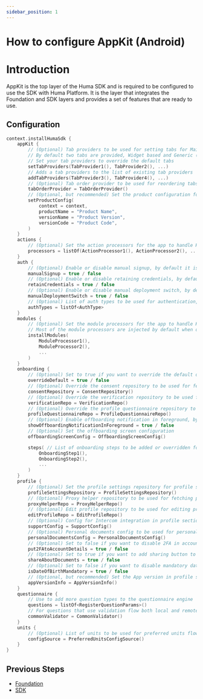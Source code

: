 ```yaml
---
sidebar_position: 1
---
```


# How to configure AppKit (Android)

# Introduction

AppKit is the top layer of the Huma SDK and is required to be configured to use the SDK with Huma
Platform. It is the layer that integrates the Foundation and SDK layers and provides a set of
features that are ready to use.

## Configuration
```kotlin
context.installHumaSdk {
    appKit {
        // (Optional) Tab providers to be used for setting tabs for Main user flow. 
        // By default two tabs are provided, Widget based and Generic (ToDo, Track, Learn, Profile)
        // Set your tab providers to override the default tabs
        setTabProviders(TabProvider1(), TabProvider2(), ...)
        // Adds a tab providers to the list of existing tab providers
        addTabProviders(TabProvider3(), TabProvider4(), ...)
        // (Optional) Tab order provider to be used for reordering tabs provided by TapProviders
        tabOrderProvider = TabOrderProvider()
        // (Optional, but recommended) Set the product configuration for the app
        setProductConfig(
            context = context,
            productName = "Product Name",
            versionName = "Product Version",
            versionCode = "Product Code",
        )
    }
    actions {
        // (Optional) Set the action processors for the app to handle Huma specific key actions
        processors = listOf(ActionProcessor1(), ActionProcessor2(), ...)
    }
    auth {
        // (Optional) Enable or disable manual signup, by default it is false
        manualSignup = true / false
        // (Optional) Enable or disable retaining credentials, by default it is false
        retainCredentials = true / false
        // (Optional) Enable or disable manual deployment switch, by default it is false
        manualDeploymentSwitch = true / false
        // (Optional) List of auth types to be used for authentication, by default it is Email
        authTypes = listOf<AuthType>
    }
    modules {
        // (Optional) Set the module processors for the app to handle Huma specific modules. 
        // Most of the module processors are injected by default when dependencies are added
        installModules(
            ModuleProcessor1(),
            ModuleProcessor2(),
            ...
        )
    }
    onboarding {
        // (Optional) Set to true if you want to override the default onboarding steps, by default it is false
        overrideDefault = true / false
        // (Optional) Override the consent repository to be used for fetching consents
        consentRepository = ConsentRepository()
        // (Optional) Override the verification repository to be used for fetching verifications
        verificationRepo = VerificationRepo()
        // (Optional) Override the profile questionnaire repository to be used for fetching profile questionnaires
        profileQuestionnaireRepo = ProfileQuestionnaireRepo()
        // (Optional) Enable offboarding notification in foreground, by default it is true
        showOffboardingNotificationInForeground = true / false
        // (Optional) Set the offboarding screen configuration
        offboardingScreenConfig = OffboardingScreenConfig()

        steps( // List of onboarding steps to be added or overridden for onboarding
            OnboardingStep1(),
            OnboardingStep2(),
            ...
        )
    }
    profile {
        // (Optional) Set the profile settings repository for profile screen, it's recommended to use settings{} block to step up the profile settings
        profileSettingsRepository = ProfileSettingsRepository()
        // (Optional) Proxy helper repository to be used for fetching proxy helper data
        proxyHelperRepo = ProxyHelperRepo()
        // (Optional) Edit profile repository to be used for editing profile
        editProfileRepo = EditProfileRepo()
        // (Optional) Config for Intercom integration in profile section (https://www.intercom.com)
        supportConfig = SupportConfig()
        // (Optional) Personal documents config to be used for personal documents
        personalDocumentsConfig = PersonalDocumentsConfig()
        // (Optional) Set to false if you want to disable 2FA in account details, by default it is true
        put2FAtoAccountDetails = true / false
        // (Optional) Set to true if you want to add sharing button to About section documents, by default it is false
        shareAboutDocuments = true / false
        // (Optional) Set to false if you want to disable mandatory date of birth in profile, by default it is true
        isDateOfBirthMandatory = true / false
        // (Optional, but recommended) Set the App version in profile settings, used to display the version in the profile about screen
        appVersionInfo = AppVersionInfo()
    }
    questionnaire {
        // Use to add more question types to the questionnaire engine
        questions = listOf<RegisterQuestionParams>()
        // For questions that use validation flow both local and remote
        commonValidator = CommonValidator()
    }
    units {
        // (Optional) List of units to be used for preferred units flow. By default it is empty and set by AppKit
        configSource = PreferredUnitsConfigSource()
    }
}
```

## Previous Steps

* [Foundation](../Foundation/Android)
* [SDK](../SDK/Android)

